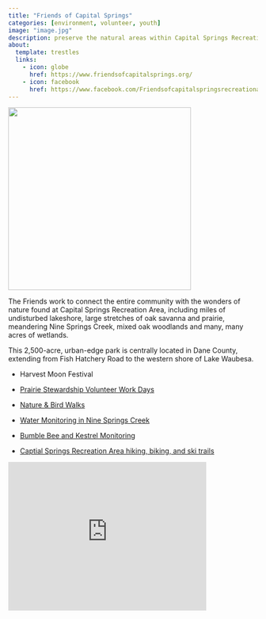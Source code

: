 ```yaml
---
title: "Friends of Capital Springs"
categories: [environment, volunteer, youth]
image: "image.jpg"
description: preserve the natural areas within Capital Springs Recreation Area
about:
  template: trestles
  links:
    - icon: globe
      href: https://www.friendsofcapitalsprings.org/
    - icon: facebook
      href: https://www.facebook.com/Friendsofcapitalspringsrecreationarea
---
```


![](IMG_2732-1-1024x768.jpg){width="369"}

The Friends work to connect the entire community with the wonders of nature found at Capital Springs Recreation Area, including miles of undisturbed lakeshore, large stretches of oak savanna and prairie, meandering Nine Springs Creek, mixed oak woodlands and many, many acres of wetlands.

This 2,500-acre, urban-edge park is centrally located in Dane County, extending from Fish Hatchery Road to the western shore of Lake Waubesa.

-   Harvest Moon Festival

-   [Prairie Stewardship Volunteer Work Days](https://www.friendsofcapitalsprings.org/events/#PRAIRIE)

-   [Nature & Bird Walks](https://www.friendsofcapitalsprings.org/events/#NATUREWALKS)

-   [Water Monitoring in Nine Springs Creek](https://www.friendsofcapitalsprings.org/events/#WATER)

-   [Bumble Bee and Kestrel Monitoring](https://www.friendsofcapitalsprings.org/events/#CITIZENSCIENCE)

-   [Captial Springs Recreation Area hiking, biking, and ski trails](https://www.friendsofcapitalsprings.org/capitalcitytrail/)

```{=html}
<iframe src="https://www.google.com/maps/embed?pb=!1m18!1m12!1m3!1d493.96652951877155!2d-89.34358961235907!3d43.02791458192063!2m3!1f0!2f0!3f0!3m2!1i1024!2i768!4f13.1!3m3!1m2!1s0x880652720b16c0a7%3A0x79453ecbf92dbcab!2sLussier%20Family%20Heritage%20Center!5e1!3m2!1sen!2sus!4v1662746228521!5m2!1sen!2sus" width="400" height="300" style="border:0;" allowfullscreen="" loading="lazy" referrerpolicy="no-referrer-when-downgrade"></iframe>
```
